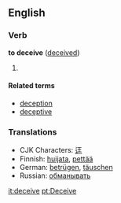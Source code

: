 ==English==
===Verb===
'''to deceive''' ([[deceived]])
#
{{substub}}

====Related terms====
*[[deception]]
*[[deceptive]]

===Translations===
*CJK Characters: [[迋]]
*Finnish: [[huijata]], [[pettää]]
*German: [[betrügen]], [[täuschen]]
*Russian: [[обманывать]]
[[it:deceive]]
[[pt:Deceive]]
